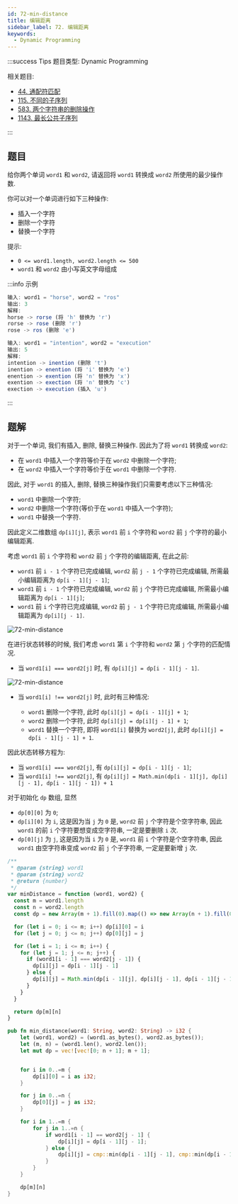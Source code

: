 ```yaml
---
id: 72-min-distance
title: 编辑距离
sidebar_label: 72. 编辑距离
keywords:
  - Dynamic Programming
---
```


:::success Tips
题目类型: Dynamic Programming

相关题目:

- [44. 通配符匹配](/leetcode/hard/44-is-match)
- [115. 不同的子序列](/leetcode/hard/115-num-distinct)
- [583. 两个字符串的删除操作](/leetcode/medium/583-min-distance)
- [1143. 最长公共子序列](/leetcode/medium/1143-longest-common-subsequence)

:::

## 题目

给你两个单词 `word1` 和 `word2`, 请返回将 `word1` 转换成 `word2` 所使用的最少操作数.

你可以对一个单词进行如下三种操作:

- 插入一个字符
- 删除一个字符
- 替换一个字符

提示:

- `0 <= word1.length, word2.length <= 500`
- `word1` 和 `word2` 由小写英文字母组成

:::info 示例

```ts
输入: word1 = "horse", word2 = "ros"
输出: 3
解释:
horse -> rorse (将 'h' 替换为 'r')
rorse -> rose (删除 'r')
rose -> ros (删除 'e')
```

```ts
输入: word1 = "intention", word2 = "execution"
输出: 5
解释:
intention -> inention (删除 't')
inention -> enention (将 'i' 替换为 'e')
enention -> exention (将 'n' 替换为 'x')
exention -> exection (将 'n' 替换为 'c')
exection -> execution (插入 'u')
```

:::

## 题解

对于一个单词, 我们有插入, 删除, 替换三种操作. 因此为了将 `word1` 转换成 `word2`:

- 在 `word1` 中插入一个字符等价于在 `word2` 中删除一个字符;
- 在 `word2` 中插入一个字符等价于在 `word1` 中删除一个字符.

因此, 对于 `word1` 的插入, 删除, 替换三种操作我们只需要考虑以下三种情况: 

- `word1` 中删除一个字符;
- `word2` 中删除一个字符(等价于在 `word1` 中插入一个字符);
- `word1` 中替换一个字符.

因此定义二维数组 `dp[i][j]`, 表示 `word1` 前 `i` 个字符和 `word2` 前 `j` 个字符的最小编辑距离.

考虑 `word1` 前 `i` 个字符和 `word2` 前 `j` 个字符的编辑距离, 在此之前:

- `word1` 前 `i - 1` 个字符已完成编辑, `word2` 前 `j - 1` 个字符已完成编辑, 所需最小编辑距离为 `dp[i - 1][j - 1]`;
- `word1` 前 `i - 1` 个字符已完成编辑, `word2` 前 `j` 个字符已完成编辑, 所需最小编辑距离为 `dp[i - 1][j]`;
- `word1` 前 `i` 个字符已完成编辑, `word2` 前 `j - 1` 个字符已完成编辑, 所需最小编辑距离为 `dp[i][j - 1]`.

![72-min-distance](../../static/img/72-min-distance-1.png)

在进行状态转移的时候, 我们考虑 `word1` 第 `i` 个字符和 `word2` 第 `j` 个字符的匹配情况.

- 当 `word1[i] === word2[j]` 时, 有 `dp[i][j] = dp[i - 1][j - 1]`.

![72-min-distance](../../static/img/72-min-distance-2.png)

- 当 `word1[i] !== word2[j]` 时, 此时有三种情况:

  - `word1` 删除一个字符, 此时 `dp[i][j] = dp[i - 1][j] + 1`;
  - `word2` 删除一个字符, 此时 `dp[i][j] = dp[i][j - 1] + 1`;
  - `word1` 替换一个字符, 即将 `word1[i]` 替换为 `word2[j]`, 此时 `dp[i][j] = dp[i - 1][j - 1] + 1`.

因此状态转移方程为:

- 当 `word1[i] === word2[j]`, 有 `dp[i][j] = dp[i - 1][j - 1]`;
- 当 `word1[i] !== word2[j]`, 有 `dp[i][j] = Math.min(dp[i - 1][j], dp[i][j - 1], dp[i - 1][j - 1]) + 1`

对于初始化 `dp` 数组, 显然 

- `dp[0][0]` 为 `0`; 
- `dp[i][0]` 为 `i`, 这是因为当 `j` 为 `0` 是, `word2` 前 `j` 个字符是个空字符串, 因此 `word1` 的前 `i` 个字符要想变成空字符串, 一定是要删除 `i` 次.
- `dp[0][j]` 为 `j`, 这是因为当 `i` 为 `0` 是, `word1` 前 `i` 个字符是个空字符串, 因此 `word1` 由空字符串变成 `word2` 前 `j` 个子字符串, 一定是要新增 `j` 次.


<Tabs>
  <TabItem value="JavaScript" label="JavaScript" default>

```ts
/**
 * @param {string} word1
 * @param {string} word2
 * @return {number}
 */
var minDistance = function (word1, word2) {
  const m = word1.length
  const n = word2.length
  const dp = new Array(m + 1).fill(0).map(() => new Array(n + 1).fill(0))

  for (let i = 0; i <= m; i++) dp[i][0] = i
  for (let j = 0; j <= n; j++) dp[0][j] = j

  for (let i = 1; i <= m; i++) {
    for (let j = 1; j <= n; j++) {
      if (word1[i - 1] === word2[j - 1]) {
        dp[i][j] = dp[i - 1][j - 1]
      } else {
        dp[i][j] = Math.min(dp[i - 1][j], dp[i][j - 1], dp[i - 1][j - 1]) + 1
      }
    }
  }

  return dp[m][n]
}
```

</TabItem>
<TabItem value="Rust" label="Rust">

```rust
pub fn min_distance(word1: String, word2: String) -> i32 {
    let (word1, word2) = (word1.as_bytes(), word2.as_bytes());
    let (m, n) = (word1.len(), word2.len());
    let mut dp = vec![vec![0; n + 1]; m + 1];


    for i in 0..=m {
        dp[i][0] = i as i32;
    }

    for j in 0..=n {
        dp[0][j] = j as i32;
    }

    for i in 1..=m {
        for j in 1..=n {
            if word1[i - 1] == word2[j - 1] {
                dp[i][j] = dp[i - 1][j - 1];
            } else {
                dp[i][j] = cmp::min(dp[i - 1][j - 1], cmp::min(dp[i - 1][j], dp[i][j - 1])) + 1;
            }
        }
    }

    dp[m][n]
}
```

</TabItem>
</Tabs>

